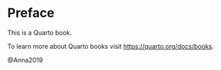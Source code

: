 # Preface {.unnumbered}

This is a Quarto book.

To learn more about Quarto books visit <https://quarto.org/docs/books>.

@Anna2019







